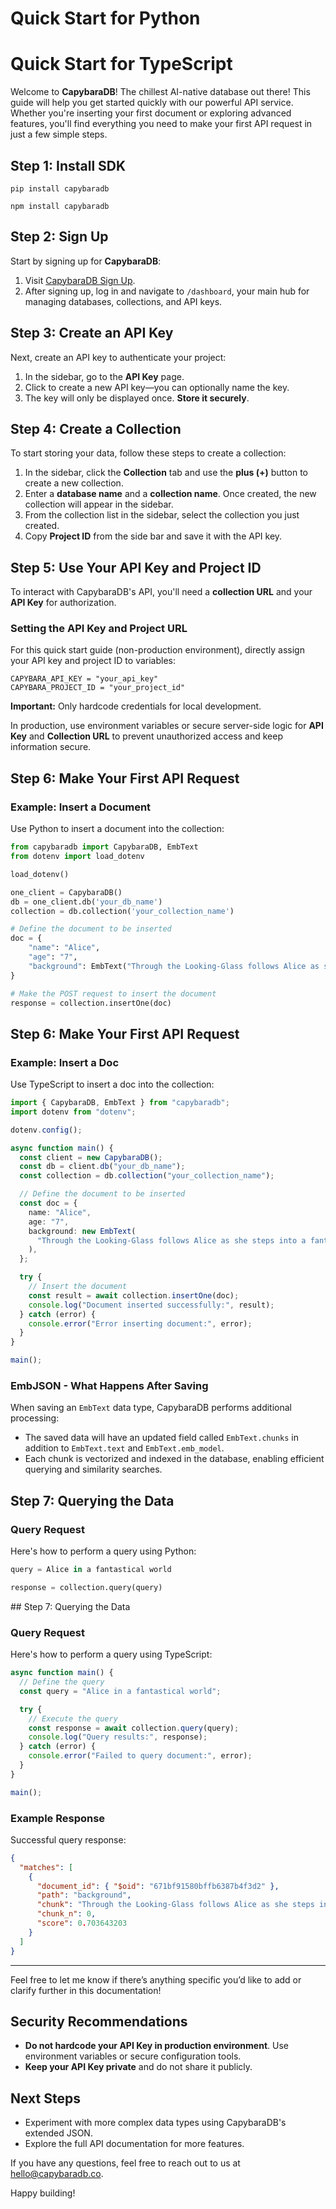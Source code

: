 
<LanguageContent lang="python">

# Quick Start for Python

</LanguageContent>

<LanguageContent lang="typescript">

# Quick Start for TypeScript

</LanguageContent>

<LanguageToggle />

Welcome to **CapybaraDB**! The chillest AI-native database out there! This guide will help you get started quickly with our powerful API service. Whether you're inserting your first document or exploring advanced features, you'll find everything you need to make your first API request in just a few simple steps.

## Step 1: Install SDK

<LanguageContent lang="python">

```
pip install capybaradb
```

</LanguageContent>

<LanguageContent lang="typescript">

```
npm install capybaradb
```

</LanguageContent>

## Step 2: Sign Up

Start by signing up for **CapybaraDB**:

1. Visit [CapybaraDB Sign Up](https://capybaradb.co).
2. After signing up, log in and navigate to `/dashboard`, your main hub for managing databases, collections, and API keys.

## Step 3: Create an API Key

Next, create an API key to authenticate your project:

1. In the sidebar, go to the **API Key** page.
2. Click to create a new API key—you can optionally name the key.
3. The key will only be displayed once. **Store it securely**.

## Step 4: Create a Collection

To start storing your data, follow these steps to create a collection:

1. In the sidebar, click the **Collection** tab and use the **plus (+)** button to create a new collection.
2. Enter a **database name** and a **collection name**. Once created, the new collection will appear in the sidebar.
3. From the collection list in the sidebar, select the collection you just created.
4. Copy **Project ID** from the side bar and save it with the API key.

## Step 5: Use Your API Key and Project ID

To interact with CapybaraDB's API, you'll need a **collection URL** and your **API Key** for authorization.

### Setting the API Key and Project URL

For this quick start guide (non-production environment), directly assign your API key and project ID to variables:

```
CAPYBARA_API_KEY = "your_api_key"
CAPYBARA_PROJECT_ID = "your_project_id"
```

<Callout type="warning">

**Important:** Only hardcode credentials for local development.

In production, use environment variables or secure server-side logic for **API Key** and **Collection URL** to prevent unauthorized access and keep information secure.

</Callout>

<LanguageContent lang="python">

## Step 6: Make Your First API Request

### Example: Insert a Document

Use Python to insert a document into the collection:

```python
from capybaradb import CapybaraDB, EmbText
from dotenv import load_dotenv

load_dotenv()

one_client = CapybaraDB()
db = one_client.db('your_db_name')
collection = db.collection('your_collection_name')

# Define the document to be inserted
doc = {
    "name": "Alice",
    "age": "7",
    "background": EmbText("Through the Looking-Glass follows Alice as she steps into a fantastical world...")
}

# Make the POST request to insert the document
response = collection.insertOne(doc)
```

</LanguageContent>

<LanguageContent lang="typescript">

## Step 6: Make Your First API Request

### Example: Insert a Doc

Use TypeScript to insert a doc into the collection:

```typescript
import { CapybaraDB, EmbText } from "capybaradb";
import dotenv from "dotenv";

dotenv.config();

async function main() {
  const client = new CapybaraDB();
  const db = client.db("your_db_name");
  const collection = db.collection("your_collection_name");

  // Define the document to be inserted
  const doc = {
    name: "Alice",
    age: "7",
    background: new EmbText(
      "Through the Looking-Glass follows Alice as she steps into a fantastical world..."
    ),
  };

  try {
    // Insert the document
    const result = await collection.insertOne(doc);
    console.log("Document inserted successfully:", result);
  } catch (error) {
    console.error("Error inserting document:", error);
  }
}

main();
```

</LanguageContent>

<Callout type="info">

### EmbJSON - What Happens After Saving

When saving an `EmbText` data type, CapybaraDB performs additional processing:

- The saved data will have an updated field called `EmbText.chunks` in addition to `EmbText.text` and `EmbText.emb_model`.
- Each chunk is vectorized and indexed in the database, enabling efficient querying and similarity searches.

</Callout>

<LanguageContent lang="python">

## Step 7: Querying the Data

### Query Request

Here's how to perform a query using Python:

```python
query = Alice in a fantastical world

response = collection.query(query)
```

</LanguageContent>

<LanguageContent lang="typescript">
## Step 7: Querying the Data

### Query Request

Here's how to perform a query using TypeScript:

```typescript
async function main() {
  // Define the query
  const query = "Alice in a fantastical world";

  try {
    // Execute the query
    const response = await collection.query(query);
    console.log("Query results:", response);
  } catch (error) {
    console.error("Failed to query document:", error);
  }
}

main();
```

</LanguageContent>

### Example Response

Successful query response:

```json
{
  "matches": [
    {
      "document_id": { "$oid": "671bf91580bffb6387b4f3d2" },
      "path": "background",
      "chunk": "Through the Looking-Glass follows Alice as she steps into a fantastical world...",
      "chunk_n": 0,
      "score": 0.703643203
    }
  ]
}
```

---

Feel free to let me know if there’s anything specific you’d like to add or clarify further in this documentation!

## Security Recommendations

- **Do not hardcode your API Key in production environment**. Use environment variables or secure configuration tools.
- **Keep your API Key private** and do not share it publicly.

## Next Steps

- Experiment with more complex data types using CapybaraDB's extended JSON.
- Explore the full API documentation for more features.

If you have any questions, feel free to reach out to us at hello@capybaradb.co.

Happy building!
